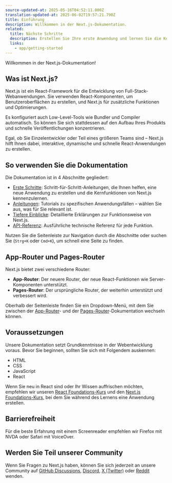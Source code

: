 ```yaml
---
source-updated-at: 2025-05-16T04:52:11.000Z
translation-updated-at: 2025-06-02T19:57:21.790Z
title: Einführung
description: Willkommen in der Next.js-Dokumentation.
related:
  title: Nächste Schritte
  description: Erstellen Sie Ihre erste Anwendung und lernen Sie die Kernfunktionen von Next.js kennen.
  links:
    - app/getting-started
---
```


Willkommen in der Next.js-Dokumentation!

## Was ist Next.js?

Next.js ist ein React-Framework für die Entwicklung von Full-Stack-Webanwendungen. Sie verwenden React-Komponenten, um Benutzeroberflächen zu erstellen, und Next.js für zusätzliche Funktionen und Optimierungen.

Es konfiguriert auch Low-Level-Tools wie Bundler und Compiler automatisch. So können Sie sich stattdessen auf den Aufbau Ihres Produkts und schnelle Veröffentlichungen konzentrieren.

Egal, ob Sie Einzelentwickler oder Teil eines größeren Teams sind – Next.js hilft Ihnen dabei, interaktive, dynamische und schnelle React-Anwendungen zu erstellen.

## So verwenden Sie die Dokumentation

Die Dokumentation ist in 4 Abschnitte gegliedert:

- [Erste Schritte](/docs/app/getting-started): Schritt-für-Schritt-Anleitungen, die Ihnen helfen, eine neue Anwendung zu erstellen und die Kernfunktionen von Next.js kennenzulernen.
- [Anleitungen](/docs/app/guides): Tutorials zu spezifischen Anwendungsfällen – wählen Sie aus, was für Sie relevant ist.
- [Tiefere Einblicke](/docs/app/deep-dive): Detaillierte Erklärungen zur Funktionsweise von Next.js.
- [API-Referenz](/docs/app/api-reference): Ausführliche technische Referenz für jede Funktion.

Nutzen Sie die Seitenleiste zur Navigation durch die Abschnitte oder suchen Sie (`Strg+K` oder `Cmd+K`), um schnell eine Seite zu finden.

## App-Router und Pages-Router

Next.js bietet zwei verschiedene Router:

- **App-Router**: Der neuere Router, der neue React-Funktionen wie Server-Komponenten unterstützt.
- **Pages-Router**: Der ursprüngliche Router, der weiterhin unterstützt und verbessert wird.

Oberhalb der Seitenleiste finden Sie ein Dropdown-Menü, mit dem Sie zwischen der [App-Router](/docs/app)- und der [Pages-Router](/docs/pages)-Dokumentation wechseln können.

## Voraussetzungen

Unsere Dokumentation setzt Grundkenntnisse in der Webentwicklung voraus. Bevor Sie beginnen, sollten Sie sich mit Folgendem auskennen:

- HTML
- CSS
- JavaScript
- React

Wenn Sie neu in React sind oder Ihr Wissen auffrischen möchten, empfehlen wir unseren [React Foundations-Kurs](/learn/react-foundations) und den [Next.js Foundations-Kurs](/learn/dashboard-app), bei dem Sie während des Lernens eine Anwendung erstellen.

## Barrierefreiheit

Für die beste Erfahrung mit einem Screenreader empfehlen wir Firefox mit NVDA oder Safari mit VoiceOver.

## Werden Sie Teil unserer Community

Wenn Sie Fragen zu Next.js haben, können Sie sich jederzeit an unsere Community auf [GitHub Discussions](https://github.com/vercel/next.js/discussions), [Discord](https://discord.com/invite/bUG2bvbtHy), [X (Twitter)](https://x.com/nextjs) oder [Reddit](https://www.reddit.com/r/nextjs) wenden.